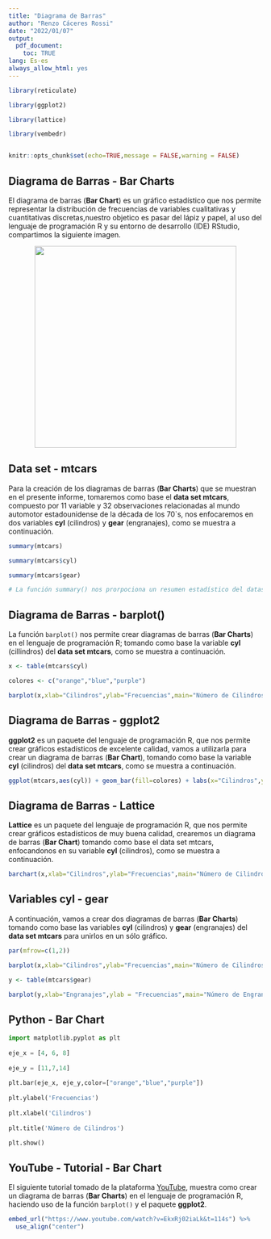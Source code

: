 ```yaml
---
title: "Diagrama de Barras"
author: "Renzo Cáceres Rossi"
date: "2022/01/07"
output: 
  pdf_document:
    toc: TRUE
lang: Es-es    
always_allow_html: yes
---
```


\pagebreak

<!-- Añadir comentarios a nuestro documento RMarkdown - HTML Tags -->

```r
library(reticulate)

library(ggplot2)

library(lattice)

library(vembedr)


knitr::opts_chunk$set(echo=TRUE,message = FALSE,warning = FALSE)
```

## Diagrama de Barras - Bar Charts

<p align="justify">

El diagrama de barras (**Bar Chart**) es un gráfico estadístico que nos permite representar la distribución de frecuencias de variables cualitativas y cuantitativas discretas,nuestro objetico es pasar del lápiz y papel, al uso del lenguaje de programación R y su entorno de desarrollo (IDE) RStudio, compartimos la siguiente imagen.

</p>

<center>

![](diagrama_barras_amano.jpg){width=400}

</center>

## Data set - mtcars

<p align="justify">

Para la creación de los diagramas de barras (**Bar Charts**) que se muestran en el presente informe, tomaremos como base el **data set mtcars**, compuesto por 11 variable y 32 observaciones relacionadas al mundo automotor estadounidense de la década de los 70`s, nos enfocaremos en dos variables **cyl** (cilindros) y **gear** (engranajes), como se muestra a continuación.

</p>

```r
summary(mtcars)

summary(mtcars$cyl)

summary(mtcars$gear)

# La función summary() nos prorpociona un resumen estadístico del dataset objeto de estudio.
```

## Diagrama de Barras - barplot()

<p align="justify">

La función `barplot()` nos permite crear diagramas de barras (**Bar Charts**) en el lenguaje de programación R; tomando como base la variable **cyl** (cillindros) del **data set mtcars**, como se muestra a continuación.

</p>

```r
x <- table(mtcars$cyl)

colores <- c("orange","blue","purple")

barplot(x,xlab="Cilindros",ylab="Frecuencias",main="Número de Cilindros",col=colores)
```


## Diagrama de Barras - ggplot2

<p align="justify">

**ggplot2** es un paquete del lenguaje de programación R, que nos permite crear gráficos estadísticos de excelente calidad, vamos a utilizarla para crear un diagrama de barras (**Bar Chart**), tomando como base la variable **cyl** (cilindros) del **data set mtcars**, como se muestra a continuación.

</p>

```r
ggplot(mtcars,aes(cyl)) + geom_bar(fill=colores) + labs(x="Cilindros",y="Frecuencias",title="Número de Cilindros") + theme_dark()
```

## Diagrama de Barras - Lattice

<p align="justify">

**Lattice** es un paquete del lenguaje de programación R, que nos permite crear gráficos estadísticos de muy buena calidad, crearemos un diagrama de barras (**Bar Chart**) tomando como base el data set mtcars, enfocandonos en su variable **cyl** (cilindros), como se muestra a continuación.

</p>

```r

barchart(x,xlab="Cilindros",ylab="Frecuencias",main="Número de Cilindros",col=colores,horizontal=FALSE)

```

## Variables cyl - gear

<p align="justify">

A continuación, vamos a crear dos diagramas de barras (**Bar Charts**) tomando como base las variables **cyl** (cilindros) y **gear** (engranajes) del **data set mtcars** para unirlos en un sólo gráfico.

</p>

```r

par(mfrow=c(1,2))

barplot(x,xlab="Cilindros",ylab="Frecuencias",main="Número de Cilindros",col=colores)

y <- table(mtcars$gear)

barplot(y,xlab="Engranajes",ylab = "Frecuencias",main="Número de Engranajes",col=rainbow(3))
```


## Python - Bar Chart

```python
import matplotlib.pyplot as plt
 
eje_x = [4, 6, 8]
 
eje_y = [11,7,14]
 
plt.bar(eje_x, eje_y,color=["orange","blue","purple"])
 
plt.ylabel('Frecuencias')
 
plt.xlabel('Cilindros')
 
plt.title('Número de Cilindros')

plt.show()
```

## YouTube - Tutorial - Bar Chart

<p align="justify">

El siguiente tutorial tomado de la plataforma [YouTube](https://www.youtube.com), muestra como crear un diagrama de barras (**Bar Charts**) en el lenguaje de programación R, haciendo uso de la función `barplot()` y el paquete **ggplot2**.

</p>

```r

embed_url("https://www.youtube.com/watch?v=EkxRj02iaLk&t=114s") %>% 
  use_align("center")

```

